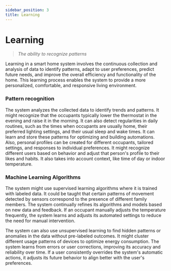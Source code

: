 ```yaml
---
sidebar_position: 3
title: Learning
---
```


# Learning

> *The ability to recognize patterns*

Learning in a smart home system involves the continuous collection and analysis
of data to identify patterns, adapt to user preferences, predict future needs, 
and improve the overall efficiency and functionality of the home. This learning
process enables the system to provide a more personalized, comfortable,
and responsive living environment.

### Pattern recognition

The system analyzes the collected data to identify trends and patterns.
It might recognize that the occupants typically lower the thermostat in
the evening and raise it in the morning.
It can also detect regularities in daily routines, such as the times when
occupants are usually home, their preferred lighting settings,
and their usual sleep and wake times.
It can learn and store these patterns for optimizing and building automations.
Also, personal profiles can be created for different occupants,
tailored settings, and responses to individual preferences. It might
recognize different users based on behavior and adjust that person's profile to their likes and habits.
It also takes into account context, like time of day or indoor temperature.

### Machine Learning Algorithms

The system might use supervised learning algorithms where it is trained
with labeled data. It could be taught that certain patterns of movement
detected by sensors correspond to the presence of different family members.
The system continually refines its algorithms and models based on
new data and feedback. If an occupant manually adjusts
the temperature frequently, the system learns and adjusts its automated
settings to reduce the need for manual intervention.

The system can also use unsupervised learning to find hidden patterns or anomalies in the
data without pre-labeled outcomes. It might cluster different
usage patterns of devices to optimize energy consumption.
The system learns from errors or user corrections, improving its accuracy
and reliability over time. If a user consistently overrides
the system's automatic actions, it adjusts its future behavior to align
better with the user's preferences.